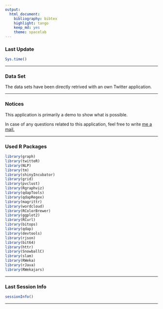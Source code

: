 ```yaml
---
output:
  html_document:
    bibliography: bibtex
    highlight: tango
    keep_md: yes
    theme: spacelab
---
```


### Last Update

```r
Sys.time()
```

***

### Data Set

The data sets have been directly retrived with an own Twitter application.

***

### Notices

This application is primarily a demo to show what is possible. 

In case of any questions related to this application, feel free to write [me a mail.][1]

***

### Used R Packages

```r
library(graph)
library(twitteR)
library(NLP)
library(tm)
library(shinyIncubator)
library(grid)
library(pvclust)
library(Rgraphviz)
library(qdapTools)
library(qdapRegex)
library(magrittr)
library(wordcloud)
library(RColorBrewer)
library(ggplot2)
library(RCurl)
library(bitops)
library(qdap)
library(devtools)
library(rjson)
library(bit64)
library(httr)
library(SnowballC)
library(slam)
library(RWeka)
library(rJava) 
library(RWekajars) 
```

***

### Last Session Info

```r
sessionInfo()
```



[1]: http://nierhoff.info/#contact "Contact"

***
